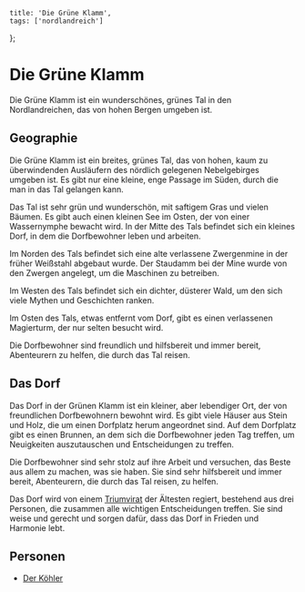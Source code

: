 
    title: 'Die Grüne Klamm',
    tags: ['nordlandreich']
};

# Die Grüne Klamm

Die Grüne Klamm ist ein wunderschönes, grünes Tal in den Nordlandreichen, das von hohen Bergen umgeben ist.

## Geographie

Die Grüne Klamm ist ein breites, grünes Tal, das von hohen, kaum zu überwindenden Ausläufern des nördlich gelegenen Nebelgebirges umgeben ist.
Es gibt nur eine kleine, enge Passage im Süden, durch die man in das Tal gelangen kann.

Das Tal ist sehr grün und wunderschön, mit saftigem Gras und vielen Bäumen.
Es gibt auch einen kleinen See im Osten, der von einer Wassernymphe bewacht wird. In der Mitte des Tals befindet sich ein kleines Dorf, in dem die Dorfbewohner leben und arbeiten.

Im Norden des Tals befindet sich eine alte verlassene Zwergenmine in der früher Weißstahl abgebaut wurde.
Der Staudamm bei der Mine wurde von den Zwergen angelegt, um die Maschinen zu betreiben.

Im Westen des Tals befindet sich ein dichter, düsterer Wald, um den sich viele Mythen und Geschichten ranken.

Im Osten des Tals, etwas entfernt vom Dorf, gibt es einen verlassenen Magierturm, der nur selten besucht wird.

Die Dorfbewohner sind freundlich und hilfsbereit und immer bereit, Abenteurern zu helfen, die durch das Tal reisen.

## Das Dorf

Das Dorf in der Grünen Klamm ist ein kleiner, aber lebendiger Ort, der von freundlichen Dorfbewohnern bewohnt wird.
Es gibt viele Häuser aus Stein und Holz, die um einen Dorfplatz herum angeordnet sind. Auf dem Dorfplatz gibt es einen Brunnen,
an dem sich die Dorfbewohner jeden Tag treffen, um Neuigkeiten auszutauschen und Entscheidungen zu treffen.

Die Dorfbewohner sind sehr stolz auf ihre Arbeit und versuchen, das Beste aus allem zu machen, was sie haben.
Sie sind sehr hilfsbereit und immer bereit, Abenteurern, die durch das Tal reisen, zu helfen.

Das Dorf wird von einem [Triumvirat](/wiki/triumvirat) der Ältesten regiert, bestehend aus drei Personen, die zusammen alle wichtigen Entscheidungen treffen.
Sie sind weise und gerecht und sorgen dafür, dass das Dorf in Frieden und Harmonie lebt.

## Personen

-   [Der Köhler](/wiki/gruene-klamm/personen/koehler)
